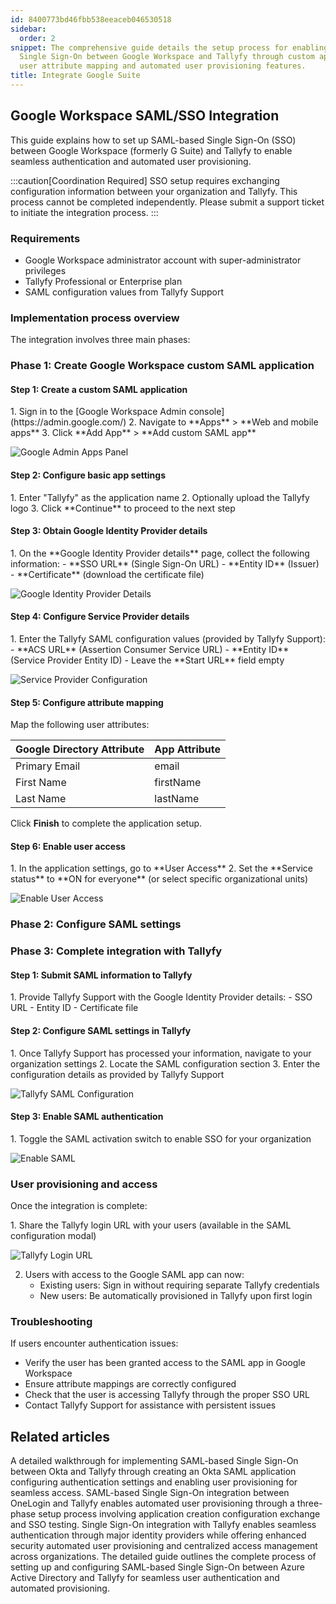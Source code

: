 ```yaml
---
id: 8400773bd46fbb538eeaceb046530518
sidebar:
  order: 2
snippet: The comprehensive guide details the setup process for enabling SAML-based
  Single Sign-On between Google Workspace and Tallyfy through custom application configuration
  user attribute mapping and automated user provisioning features.
title: Integrate Google Suite
---
```



## Google Workspace SAML/SSO Integration

This guide explains how to set up SAML-based Single Sign-On (SSO) between Google Workspace (formerly G Suite) and Tallyfy to enable seamless authentication and automated user provisioning.

:::caution[Coordination Required]
SSO setup requires exchanging configuration information between your organization and Tallyfy. This process cannot be completed independently. Please submit a support ticket to initiate the integration process.
:::

### Requirements

- Google Workspace administrator account with super-administrator privileges
- Tallyfy Professional or Enterprise plan
- SAML configuration values from Tallyfy Support

### Implementation process overview

The integration involves three main phases:

### Phase 1: Create Google Workspace custom SAML application

#### Step 1: Create a custom SAML application

<Steps>
1. Sign in to the [Google Workspace Admin console](https://admin.google.com/)
2. Navigate to **Apps** > **Web and mobile apps**
3. Click **Add App** > **Add custom SAML app**
</Steps>

![Google Admin Apps Panel](https://screenshots.tallyfy.com/file-CNZ3nkfl6y.png)

#### Step 2: Configure basic app settings

<Steps>
1. Enter "Tallyfy" as the application name
2. Optionally upload the Tallyfy logo
3. Click **Continue** to proceed to the next step
</Steps>

#### Step 3: Obtain Google Identity Provider details

<Steps>
1. On the **Google Identity Provider details** page, collect the following information:
   - **SSO URL** (Single Sign-On URL)
   - **Entity ID** (Issuer)
   - **Certificate** (download the certificate file)
</Steps>

![Google Identity Provider Details](https://user-images.githubusercontent.com/9307582/118470213-65c09380-b6fe-11eb-976b-c9a1544c9a53.png)

#### Step 4: Configure Service Provider details

<Steps>
1. Enter the Tallyfy SAML configuration values (provided by Tallyfy Support):
   - **ACS URL** (Assertion Consumer Service URL)
   - **Entity ID** (Service Provider Entity ID)
   - Leave the **Start URL** field empty
</Steps>

![Service Provider Configuration](https://user-images.githubusercontent.com/9307582/118470602-bc2dd200-b6fe-11eb-84a8-38b49cf90b38.png)

#### Step 5: Configure attribute mapping

Map the following user attributes:

| Google Directory Attribute | App Attribute |
|----------------------------|--------------|
| Primary Email | email |
| First Name | firstName |
| Last Name | lastName |

Click **Finish** to complete the application setup.

#### Step 6: Enable user access

<Steps>
1. In the application settings, go to **User Access**
2. Set the **Service status** to **ON for everyone** (or select specific organizational units)
</Steps>

![Enable User Access](https://user-images.githubusercontent.com/9307582/118472230-825dcb00-b700-11eb-943b-9446226f13c4.png)

### Phase 2: Configure SAML settings

### Phase 3: Complete integration with Tallyfy

#### Step 1: Submit SAML information to Tallyfy

<Steps>
1. Provide Tallyfy Support with the Google Identity Provider details:
- SSO URL
- Entity ID
- Certificate file
</Steps>

#### Step 2: Configure SAML settings in Tallyfy

<Steps>
1. Once Tallyfy Support has processed your information, navigate to your organization settings
2. Locate the SAML configuration section
3. Enter the configuration details as provided by Tallyfy Support
</Steps>

![Tallyfy SAML Configuration](https://user-images.githubusercontent.com/9307582/111089170-f3c7a480-852a-11eb-97aa-6034327bbea5.png)

#### Step 3: Enable SAML authentication

<Steps>
1. Toggle the SAML activation switch to enable SSO for your organization
</Steps>

![Enable SAML](https://user-images.githubusercontent.com/9307582/111089635-f1664a00-852c-11eb-95ea-656d25be057d.png)

### User provisioning and access

Once the integration is complete:

<Steps>
1. Share the Tallyfy login URL with your users (available in the SAML configuration modal)

![Tallyfy Login URL](https://user-images.githubusercontent.com/9307582/118475633-652afb80-b704-11eb-961c-63db58bc7f42.png)

2. Users with access to the Google SAML app can now:
   - Existing users: Sign in without requiring separate Tallyfy credentials
   - New users: Be automatically provisioned in Tallyfy upon first login
</Steps>

### Troubleshooting

If users encounter authentication issues:
- Verify the user has been granted access to the SAML app in Google Workspace
- Ensure attribute mappings are correctly configured
- Check that the user is accessing Tallyfy through the proper SSO URL
- Contact Tallyfy Support for assistance with persistent issues


## Related articles
<CardGrid>
<LinkTitleCard header="<b>Authentication > Integrate Okta</b>" href="/products/pro/integrations/authentication/how-to-integrate-okta-samlsso-with-tallyfy/" > A detailed walkthrough for implementing SAML-based Single Sign-On between Okta and Tallyfy through creating an Okta SAML application configuring authentication settings and enabling user provisioning for seamless access. </LinkTitleCard>
<LinkTitleCard header="<b>Authentication > Integrate OneLogin</b>" href="/products/pro/integrations/authentication/how-to-integrate-onelogin-samlsso-with-tallyfy/" > SAML-based Single Sign-On integration between OneLogin and Tallyfy enables automated user provisioning through a three-phase setup process involving application creation configuration exchange and SSO testing. </LinkTitleCard>
<LinkTitleCard header="<b>Integrations > Authentication and SSO</b>" href="/products/pro/integrations/authentication/" > Single Sign-On integration with Tallyfy enables seamless authentication through major identity providers while offering enhanced security automated user provisioning and centralized access management across organizations. </LinkTitleCard>
<LinkTitleCard header="<b>Authentication > Integrate Azure AD</b>" href="/products/pro/integrations/authentication/how-to-integrate-azure-ad-samlsso-with-tallyfy/" > The detailed guide outlines the complete process of setting up and configuring SAML-based Single Sign-On between Azure Active Directory and Tallyfy for seamless user authentication and automated provisioning. </LinkTitleCard>
</CardGrid>